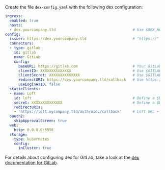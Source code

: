 Create the file `dex-config.yaml` with the following dex configuration:
```yaml {4,6,12-15,19-22}
ingress:
  enabled: true
  hosts:
  - dex.yourcompany.tld                                   # Use $DEX_HOSTNAME
config:
  issuer: https://dex.yourcompany.tld                     # "https://" + $DEX_HOSTNAME
  connectors:
  - type: gitlab
    id: gitlab
    name: GitLab
    config:
      baseURL: https://gitlab.com                         # Your GitLab URL
      clientID: XXXXXXXXXXXXXX                            # Use $GITLAB_CLIENT_ID (see above)
      clientSecret: XXXXXXXXXXXXXX                        # Use $GITLAB_CLIENT_SECRET (see above)
      redirectURI: https://dex.yourcompany.tld/callback   # Use https:// + $DEX_HOSTNAME + /callback
      useLoginAsID: false
  staticClients:
  - name: Loft
    id: loft                                              # Define a $DEX_CLIENT_ID
    secret: XXXXXXXXXXXXXX                                # Define a $DEX_CLIENT_SECRET (can be any secret key)
    redirectURIs:
    - 'https://loft.mycompany.tld/auth/oidc/callback'     # Loft URL + /auth/oidc/callback
  oauth2:
    skipApprovalScreen: true
  web:
    http: 0.0.0.0:5556
  storage:
    type: kubernetes
    config:
      inCluster: true
```

For details about configuring dex for GitLab, take a look at the [dex documentation for GitLab](https://dexidp.io/docs/connectors/gitlab/).
